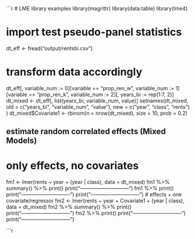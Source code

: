 
```r
# LME library examples
library(magrittr)
library(data.table)
library(lme4)

# import test pseudo-panel statistics
dt_eff <- fread("output/rentsbi.csv")

# transform data accordingly
dt_eff[, variable_num := 0][variable == "prop_ren_w", variable_num := 1][variable == "prop_ren_k", variable_num := 2][, years_bi := rep(1:7, 2)]
dt_mixed <- dt_eff[, list(years_bi, variable_num, value)]
setnames(dt_mixed,
    old = c("years_bi", "variable_num", "value"),
    new = c("year", "class", "rents")
)
dt_mixed$Covariate1 <- rbinom(n = nrow(dt_mixed), size = 10, prob = 0.2)

## estimate random correlated effects (Mixed Models)

# only effects, no covariates
fm1 <- lmer(rents ~ year + (year | class), data = dt_mixed)
fm1 %>%
    summary() %>%
    print()
print("-----------------------------")
fm1 %>% print()
print("-----------------------------")
print("-----------------------------")
# effects + one covariate/regressor
fm2 <- lmer(rents ~ year + Covariate1 + (year | class), data = dt_mixed)
fm2 %>%
    summary() %>%
    print()
print("-----------------------------")
fm2 %>% print()
print("-----------------------------")
print("-----------------------------")

```r
